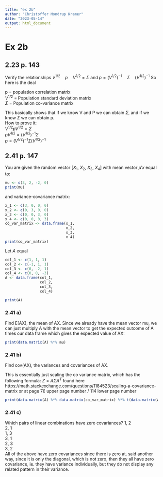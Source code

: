 ```yaml
---
title: "ex 2b"
author: "Christoffer Mondrup Kramer"
date: "2023-05-14"
output: html_document
---
```


# Ex 2b

## 2.23 p. 143
Verify the relationships $V^{1/2} \quad p \quad V^{1/2} = \Sigma$ and $p = (V^{1/2})^{-1} \quad \Sigma \quad (V^{1/2})^{-1}$ 
So here is the deal

p = population correlation matrix  
$V^{1/2}$ = Population standard deviation matrix  
$\Sigma$ = Population co-variance matrix  
  

This basically shows that if we know V and P we can obtain $\Sigma$, and if we know $\Sigma$ we can obtain p.  
How to prove it:  
$V^{1/2}pV^{1/2} = \Sigma$  
$pV^{1/2} = (V^{1/2})^{-1}\Sigma$  
$p = (V^{1/2})^{-1}\Sigma(V^{1/2})^{-1}$

## 2.41 p. 147
You are given the random vector [$X_1$, $X_2$, $X_3$, $X_4$] with mean vector $\mu'x$ equal to:

```r
mu <- c(3, 2, -2, 0)
print(mu)
```


and variance-covariance matrix:
```r
x_1 <- c(3, 0, 0, 0)
x_2 <- c(0, 3, 0, 0)
x_3 <- c(0, 0, 3, 0)
x_4 <- c(0, 0, 0, 3)
co_var_matrix <- data.frame(x_1,
                            x_2,
                            x_3,
                            x_4)
print(co_var_matrix)
```

Let *A* equal

```r
col_1 <- c(1, 1, 1)
col_2 <- c(-1, 1, 1)
col_3 <- c(0, -2, 1)
col_4 <- c(0, 0, -3)
A <- data.frame(col_1,
                col_2,
                col_3,
                col_4)

print(A)
```

### 2.41 a)
Find E(AX), the mean of AX.
Since we already have the mean vector mu, we can just multiply A with the mean vector to get the expected outcome of A times our data frame which gives the expected value of AX:
```r
print(data.matrix(A) %*% mu)
```

### 2.41 b) 
Find cov(AX), the variances and covariances of AX.

This is essentially just scaling the co variance matrix, which has the following formula: $Z = A \Sigma A^T$ found here https://math.stackexchange.com/questions/1184523/scaling-a-covariance-matrix or at page 76 upper page number / 114 lower page number

```r
print(data.matrix(A) %*% data.matrix(co_var_matrix) %*% t(data.matrix(A)))
```

### 2.41 c)
Which pairs of linear combinations have zero covariances? 
1, 2  
2, 1  
1, 3  
3, 1  
2, 3  
3, 2  
All of the above have zero covariances since there is zero at. said another way, since it is only the diagonal, which is not zero, then they all have zero covariance, ie. they have variance individually, but they do not display any related pattern in their variance.